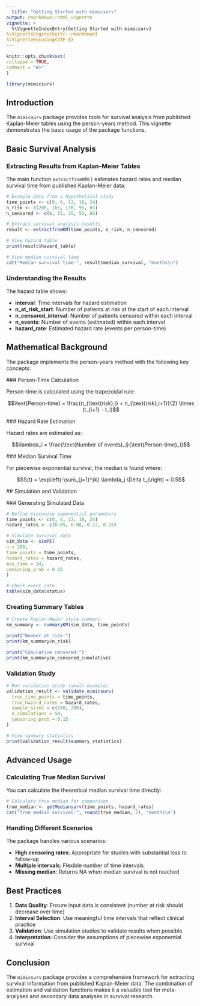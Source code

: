 ```yaml
---
  title: "Getting Started with mimicsurv"
output: rmarkdown::html_vignette
vignette: >
  %\VignetteIndexEntry{Getting Started with mimicsurv}
%\VignetteEngine{knitr::rmarkdown}
%\VignetteEncoding{UTF-8}
---
```

  
  ```r
knitr::opts_chunk$set(
  collapse = TRUE,
  comment = "#>"
)
```

```r
library(mimicsurv)
```

## Introduction

The `mimicsurv` package provides tools for survival analysis from published Kaplan-Meier tables using the person-years method. This vignette demonstrates the basic usage of the package functions.

## Basic Survival Analysis

### Extracting Results from Kaplan-Meier Tables

The main function `extractfromKM()` estimates hazard rates and median survival time from published Kaplan-Meier data:
  
  ```r
# Example data from a hypothetical study
time_points <- c(0, 6, 12, 18, 24)
n_risk <- c(200, 165, 130, 95, 65)
n_censored <- c(0, 15, 35, 53, 65)

# Extract survival analysis results
result <- extractfromKM(time_points, n_risk, n_censored)

# View hazard table
print(result$hazard_table)

# View median survival time
cat("Median survival time:", result$median_survival, "months\n")
```

### Understanding the Results

The hazard table shows:
  
  - **interval**: Time intervals for hazard estimation
- **n_at_risk_start**: Number of patients at risk at the start of each interval
- **n_censored_interval**: Number of patients censored within each interval
- **n_events**: Number of events (estimated) within each interval
- **hazard_rate**: Estimated hazard rate (events per person-time)

## Mathematical Background

The package implements the person-years method with the following key concepts:
  
  ### Person-Time Calculation
  
  Person-time is calculated using the trapezoidal rule:
  
  $$\text{Person-time} = \frac{n_{\text{risk},i} + n_{\text{risk},i+1}}{2} \times (t_{i+1} - t_i)$$
  
  ### Hazard Rate Estimation
  
  Hazard rates are estimated as:
  
  $$\lambda_i = \frac{\text{Number of events}_i}{\text{Person-time}_i}$$
  
  ### Median Survival Time
  
  For piecewise exponential survival, the median is found where:
  
  $$S(t) = \exp\left(-\sum_{j=1}^{k} \lambda_j \Delta t_j\right) = 0.5$$
  
  ## Simulation and Validation
  
  ### Generating Simulated Data
  
  ```r
# Define piecewise exponential parameters
time_points <- c(0, 6, 12, 18, 24)
hazard_rates <- c(0.05, 0.08, 0.12, 0.15)

# Simulate survival data
sim_data <- simPE(
  n = 200,
  time_points = time_points,
  hazard_rates = hazard_rates,
  max_time = 24,
  censoring_prob = 0.15
)

# Check event rate
table(sim_data$status)
```

### Creating Summary Tables

```r
# Create Kaplan-Meier style summary
km_summary <- summaryKM(sim_data, time_points)

print("Number at risk:")
print(km_summary$n_risk)

print("Cumulative censored:")
print(km_summary$n_censored_cumulative)
```

### Validation Study

```r
# Run validation study (small example)
validation_result <- validate_mimicsurv(
  true_time_points = time_points,
  true_hazard_rates = hazard_rates,
  sample_sizes = c(100, 200),
  n_simulations = 50,
  censoring_prob = 0.15
)

# View summary statistics
print(validation_result$summary_statistics)
```

## Advanced Usage

### Calculating True Median Survival

You can calculate the theoretical median survival time directly:
  
  ```r
# Calculate true median for comparison
true_median <- getMediansurv(time_points, hazard_rates)
cat("True median survival:", round(true_median, 2), "months\n")
```

### Handling Different Scenarios

The package handles various scenarios:
  
  - **High censoring rates**: Appropriate for studies with substantial loss to follow-up
- **Multiple intervals**: Flexible number of time intervals
- **Missing median**: Returns NA when median survival is not reached

## Best Practices

1. **Data Quality**: Ensure input data is consistent (number at risk should decrease over time)
2. **Interval Selection**: Use meaningful time intervals that reflect clinical practice
3. **Validation**: Use simulation studies to validate results when possible
4. **Interpretation**: Consider the assumptions of piecewise exponential survival

## Conclusion

The `mimicsurv` package provides a comprehensive framework for extracting survival information from published Kaplan-Meier data. The combination of estimation and validation functions makes it a valuable tool for meta-analyses and secondary data analyses in survival research.
